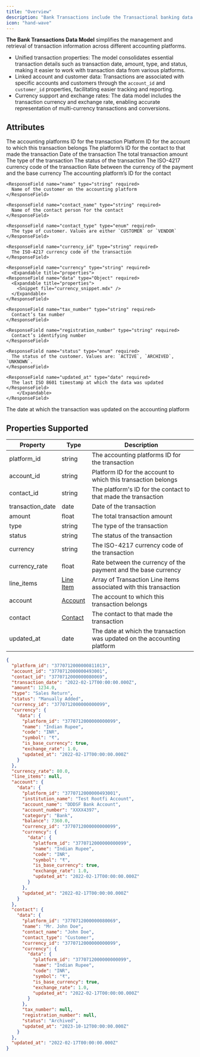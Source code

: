 ```yaml
---
title: "Overview"
description: "Bank Transactions include the Transactional banking data for a specific company and account."
icon: "hand-wave"
---
```


**The Bank Transactions Data Model** simplifies the management and retrieval of transaction information across different accounting platforms.

- Unified transaction properties: The model consolidates essential transaction details such as transaction date, amount, type, and status, making it easier to work with transaction data from various platforms.
- Linked account and customer data: Transactions are associated with specific accounts and customers through the `account_id` and `customer_id` properties, facilitating easier tracking and reporting.
- Currency support and exchange rates: The data model includes the transaction currency and exchange rate, enabling accurate representation of multi-currency transactions and conversions.

## Attributes

<ResponseField name="platform_id" type="string" required>
  The accounting platforms ID for the transaction
</ResponseField>

<ResponseField name="account_id" type="string" required>
  Platform ID for the account to which this transaction belongs
</ResponseField>

<ResponseField name="contact_id" type="string" required>
  The platform’s ID for the contact to that made the transaction
</ResponseField>

<ResponseField name="transaction_date" type="date" required>
  Date of the transaction
</ResponseField>

<ResponseField name="amount" type="float" required>
  The total transaction amount
</ResponseField>

<ResponseField name="type" type="string" required>
  The type of the transaction
</ResponseField>

<ResponseField name="status" type="string" required>
  The status of the transaction
</ResponseField>

<ResponseField name="currency_id" type="string" required>
  The ISO-4217 currency code of the transaction
</ResponseField>

<ResponseField name="currency" type="Object" required>
  <Expandable title="properties">
    <ResponseField name="data" type="Object" required>
      <Expandable title="properties">
        <Snippet file="currency_snippet.mdx" />
      </Expandable>
    </ResponseField>
  </Expandable>
</ResponseField>

<ResponseField name="currency_rate" type="float" required>
  Rate between the currency of the payment and the base currency
</ResponseField>

<ResponseField name="line_items" type="Line Item">
  <Expandable title="properties">
    <Snippet file="line_items_snippeet.mdx" />
  </Expandable>
</ResponseField>

<ResponseField name="account" type="Account" required>
  <Expandable title="properties">
    <ResponseField name="data" type="Object" required>
      <Expandable title="properties">
        <Snippet file="bank_accounts_snippet.mdx" />
      </Expandable>
    </ResponseField>
  </Expandable>
</ResponseField>

<ResponseField name="contact" type="Contact" required>
  <Expandable title="properties">
    <ResponseField name="data" type="Object" required>
      <Expandable title="properties">
    <ResponseField name="platform_id" type="string" required>
      The accounting platform’s ID for the contact
    </ResponseField>

    <ResponseField name="name" type="string" required>
      Name of the customer on the accounting platform
    </ResponseField>

    <ResponseField name="contact_name" type="string" required>
      Name of the contact person for the contact
    </ResponseField>

    <ResponseField name="contact_type" type="enum" required>
      The type of customer. Values are either `CUSTOMER` or `VENDOR`
    </ResponseField>

    <ResponseField name="currency_id" type="string" required>
      The ISO-4217 currency code of the transaction
    </ResponseField>

    <ResponseField name="currency" type="string" required>
      <Expandable title="properties">
    <ResponseField name="data" type="Object" required>
      <Expandable title="properties">
        <Snippet file="currency_snippet.mdx" />
      </Expandable>
    </ResponseField>

  </Expandable>
    </ResponseField>

    <ResponseField name="tax_number" type="string" required>
      Contact’s tax number
    </ResponseField>

    <ResponseField name="registration_number" type="string" required>
      Contact’s identifying number
    </ResponseField>

    <ResponseField name="status" type="enum" required>
      The status of the customer. Values are: `ACTIVE`, `ARCHIVED`, `UNKNOWN`.
    </ResponseField>

    <ResponseField name="updated_at" type="date" required>
      The last ISO 8601 timestamp at which the data was updated
    </ResponseField>
        </Expandable>
    </ResponseField>

  </Expandable>
</ResponseField>

<ResponseField name="updated_at" type="date" required>
  The date at which the transaction was updated on the accounting platform
</ResponseField>

## Properties Supported

| Property         | Type                          | Description                                                              |
| ---------------- | ----------------------------- | ------------------------------------------------------------------------ |
| platform_id      | string                        | The accounting platforms ID for the transaction                          |
| account_id       | string                        | Platform ID for the account to which this transaction belongs            |
| contact_id       | string                        | The platform's ID for the contact to that made the transaction           |
| transaction_date | date                          | Date of the transaction                                                  |
| amount           | float                         | The total transaction amount                                             |
| type             | string                        | The type of the transaction                                              |
| status           | string                        | The status of the transaction                                            |
| currency         | string                        | The ISO-4217 currency code of the transaction                            |
| currency_rate    | float                         | Rate between the currency of the payment and the base currency           |
| line_items       | [Line Item](/docs/line-items) | Array of Transaction Line items associated with this transaction         |
| account          | [Account](/docs/accounts)     | The account to which this transaction belongs                            |
| contact          | [Contact](/docs/contacts)     | The contact to that made the transaction                                 |
| updated_at       | date                          | The date at which the transaction was updated on the accounting platform |

<ResponseExample name="The Bank Transaction Object" >

```json The Bank Transaction Object
{
  "platform_id": "3770712000000811013",
  "account_id": "3770712000000493001",
  "contact_id": "3770712000000080069",
  "transaction_date": "2022-02-17T00:00:00.000Z",
  "amount": 1234.0,
  "type": "Sales Return",
  "status": "Manually Added",
  "currency_id": "3770712000000000099",
  "currency": {
    "data": {
      "platform_id": "3770712000000000099",
      "name": "Indian Rupee",
      "code": "INR",
      "symbol": "₹",
      "is_base_currency": true,
      "exchange_rate": 1.0,
      "updated_at": "2022-02-17T00:00:00.000Z"
    }
  },
  "currency_rate": 80.0,
  "line_items": null,
  "account": {
    "data": {
      "platform_id": "3770712000000493001",
      "institution_name": "Test Rootfi Account",
      "account_name": "DDDSF Bank Account",
      "account_number": "XXXX4397",
      "category": "Bank",
      "balance": 7360.0,
      "currency_id": "3770712000000000099",
      "currency": {
        "data": {
          "platform_id": "3770712000000000099",
          "name": "Indian Rupee",
          "code": "INR",
          "symbol": "₹",
          "is_base_currency": true,
          "exchange_rate": 1.0,
          "updated_at": "2022-02-17T00:00:00.000Z"
        }
      },
      "updated_at": "2022-02-17T00:00:00.000Z"
    }
  },
  "contact": {
    "data": {
      "platform_id": "3770712000000080069",
      "name": "Mr. John Doe",
      "contact_name": "John Doe",
      "contact_type": "Customer",
      "currency_id": "3770712000000000099",
      "currency": {
        "data": {
          "platform_id": "3770712000000000099",
          "name": "Indian Rupee",
          "code": "INR",
          "symbol": "₹",
          "is_base_currency": true,
          "exchange_rate": 1.0,
          "updated_at": "2022-02-17T00:00:00.000Z"
        }
      },
      "tax_number": null,
      "registration_number": null,
      "status": "Archived",
      "updated_at": "2023-10-12T00:00:00.000Z"
    }
  },
  "updated_at": "2022-02-17T00:00:00.000Z"
}
```

</ResponseExample>
